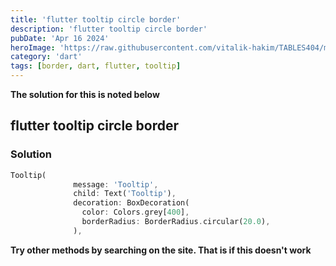 ```yaml
---
title: 'flutter tooltip circle border'
description: 'flutter tooltip circle border'
pubDate: 'Apr 16 2024'
heroImage: 'https://raw.githubusercontent.com/vitalik-hakim/TABLES404/main/error_b/dart.png'
category: 'dart'
tags: [border, dart, flutter, tooltip]
---
```


**The solution for this is noted below**

## flutter tooltip circle border

### Solution

```dart
Tooltip(
              message: 'Tooltip',
              child: Text('Tooltip'),
              decoration: BoxDecoration(
                color: Colors.grey[400],
                borderRadius: BorderRadius.circular(20.0),
              ),
```

**Try other methods by searching on the site. That is if this doesn't work**
